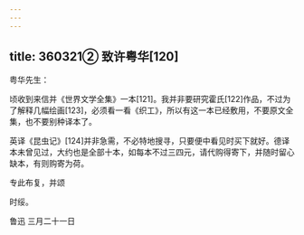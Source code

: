 ```yaml
---
---
---
```

title: 360321② 致许粤华[120]
---




粤华先生：

顷收到来信并《世界文学全集》一本[121]。我并非要研究霍氏[122]作品，不过为了解释几幅绘画[123]，必须看一看《织工》，所以有这一本已经敷用，不要原文全集，也不要别种译本了。

英译《昆虫记》[124]并非急需，不必特地搜寻，只要便中看见时买下就好。德译本未曾见过，大约也是全部十本，如每本不过三四元，请代购得寄下，并随时留心缺本，有则购寄为荷。

专此布复，并颂

时绥。

鲁迅 三月二十一日